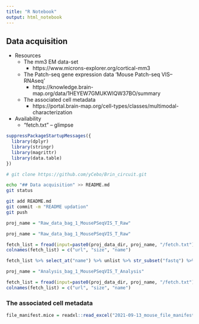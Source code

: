 ```yaml
---
title: "R Notebook"
output: html_notebook
---
```


## Data acquisition

- Resources
  - The mm3 EM data-set
    - https://www.microns-explorer.org/cortical-mm3
  - The Patch-seq gene expression data ‘Mouse Patch-seq VIS–RNAseq’ 
    - https://knowledge.brain-map.org/data/1HEYEW7GMUKWIQW37BO/summary
  - The associated cell metadata
    - https://portal.brain-map.org/cell-types/classes/multimodal-characterization

- Availability  
  - "fetch.txt" -- glimpse

```r
suppressPackageStartupMessages({
  library(dplyr)
  library(stringr)
  library(magrittr)
  library(data.table)
})
```


```bash
# git clone https://github.com/yCebo/Brin_circuit.git

echo "## Data acquisition" >> README.md
git status
```


```bash
git add README.md
git commit -m "README updation"
git push
```


```r
proj_name = "Raw_data_bag_1_MousePSeqVIS_T_Raw"
```


```r
proj_name = "Raw_data_bag_1_MousePSeqVIS_T_Raw"

fetch_list = fread(input=paste0(proj_data_dir, proj_name, "/fetch.txt"), sep="\t")
colnames(fetch_list) = c("url", "size", "name")
```


```r
fetch_list %>% select_at("name") %>% unlist %>% str_subset("fastq") %>% length # All .fastq files
```


```r
proj_name = "Analysis_bag_1_MousePSeqVIS_T_Analysis"

fetch_list = fread(input=paste0(proj_data_dir, proj_name, "/fetch.txt"), sep="\t")
colnames(fetch_list) = c("url", "size", "name")
```


### The associated cell metadata

```r
file_manifest.mice = readxl::read_excel("2021-09-13_mouse_file_manifest/2021-09-13_mouse_file_manifest.xlsx")
```


